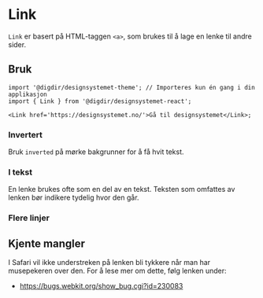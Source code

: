


<Meta of={LinkStories} />

# Link

`Link` er basert på HTML-taggen `<a>`, som brukes til å lage en lenke til andre sider.

<Primary />
<Controls />

## Bruk

<Information text='token' />

```tsx
import '@digdir/designsystemet-theme'; // Importeres kun én gang i din applikasjon
import { Link } from '@digdir/designsystemet-react';

<Link href='https://designsystemet.no/'>Gå til designsystemet</Link>;
```

### Invertert

Bruk `inverted` på mørke bakgrunner for å få hvit tekst.

<Canvas of={LinkStories.Invertert} />

### I tekst

En lenke brukes ofte som en del av en tekst. Teksten som omfattes av lenken bør indikere tydelig hvor den går.

<Canvas of={LinkStories.InText} />

### Flere linjer

<Canvas of={LinkStories.LongLink} />

## Kjente mangler

I Safari vil ikke understreken på lenken bli tykkere når man har musepekeren over den. For å lese mer om dette, følg lenken under:

- https://bugs.webkit.org/show_bug.cgi?id=230083
